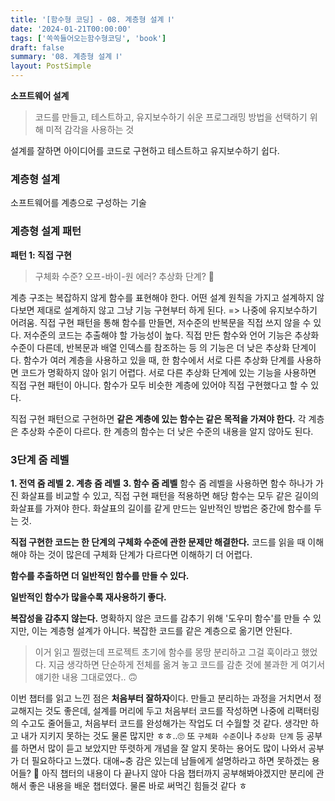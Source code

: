 ```yaml
---
title: '[함수형 코딩] - 08. 계층형 설계 Ⅰ'
date: '2024-01-21T00:00:00'
tags: ['쏙쏙들어오는함수형코딩', 'book']
draft: false
summary: '08. 계층형 설계 Ⅰ'
layout: PostSimple
---
```



**소프트웨어 설계**

> 코드를 만들고, 테스트하고, 유지보수하기 쉬운 프로그래밍 방법을 선택하기 위해 미적 감각을 사용하는 것

설계를 잘하면 아이디어를 코드로 구현하고 테스트하고 유지보수하기 쉽다.

### 계층형 설계

소프트웨어를 계층으로 구성하는 기술

### 계층형 설계 패턴

**패턴 1: 직접 구현**

> 구체화 수준? 오프-바이-원 에러? 추상화 단계? 🤔

계층 구조는 복잡하지 않게 함수를 표현해야 한다.
어떤 설계 원칙을 가지고 설계하지 않다보면 제대로 설계하지 않고 그냥 기능 구현부터 하게 된다. => 나중에 유지보수하기 어려움.
직접 구현 패턴을 통해 함수를 만들면, 저수준의 반복문을 직접 쓰지 않을 수 있다. 저수준의 코드는 추출해야 할 가능성이 높다.
직접 만든 함수와 언어 기능은 추상화 수준이 다른데, 반복문과 배열 인덱스를 참조하는 등 의 기능은 더 낮은 추상화 단계이다.
함수가 여러 계층을 사용하고 있을 때, 한 함수에서 서로 다른 추상화 단계를 사용하면 코드가 명확하지 않아 읽기 어렵다.
서로 다른 추상화 단계에 있는 기능을 사용하면 직접 구현 패턴이 아니다. 함수가 모두 비슷한 계층에 있어야 직접 구현했다고 할 수 있다.

직접 구현 패턴으로 구현하면 **같은 계층에 있는 함수는 같은 목적을 가져야 한다.**
각 계층은 추상화 수준이 다르다. 한 계층의 함수는 더 낮은 수준의 내용을 알지 않아도 된다.

### 3단계 줌 레벨

**1. 전역 줌 레벨**
**2. 계층 줌 레벨**
**3. 함수 줌 레벨**
함수 줌 레벨을 사용하면 함수 하나가 가진 화살표를 비교할 수 있고, 직접 구현 패턴을 적용하면 해당 함수는 모두 같은 길이의 화살표를 가져야 한다. 화살표의 길이를 같게 만드는 일반적인 방법은 중간에 함수를 두는 것.

**직접 구현한 코드는 한 단계의 구체화 수준에 관한 문제만 해결한다.**
코드를 읽을 때 이해해야 하는 것이 많은데 구체화 단계가 다르다면 이해하기 더 어렵다.

**함수를 추출하면 더 일반적인 함수를 만들 수 있다.**

**일반적인 함수가 많을수록 재사용하기 좋다.**

**복잡성을 감추지 않는다.**
명확하지 않은 코드를 감추기 위해 '도우미 함수'를 만들 수 있지만, 이는 계층형 설계가 아니다. 복잡한 코드를 같은 계층으로 옮기면 안된다.

> 이거 읽고 찔렸는데 프로젝트 초기에 함수를 몽땅 분리하고 그걸 훅이라고 했었다. 지금 생각하면 단순하게 전체를 옮겨 놓고 코드를 감춘 것에 불과한 게 여기서 얘기한 내용 그대로였다.. 🙃

이번 챕터를 읽고 느낀 점은 **처음부터 잘하자**이다. 만들고 분리하는 과정을 거치면서 정교해지는 것도 좋은데, 설계를 머리에 두고
처음부터 코드를 작성하면 나중에 리팩터링의 수고도 줄어들고, 처음부터 코드를 완성해가는 작업도 더 수월할 것 같다. 생각만 하고 내가 지키지 못하는 것도 물론 많지만 ㅎㅎ..🙄
또 `구체화 수준`이나 `추상화 단계` 등 공부를 하면서 많이 듣고 보았지만 뚜렷하게 개념을 잘 알지 못하는 용어도 많이 나와서 공부가 더 필요하다고 느꼈다. 대애~충 감은 있는데 남들에게 설명하라고 하면 못하겠는 용어들? 🤔
아직 챕터의 내용이 다 끝나지 않아 다음 챕터까지 공부해봐야겠지만 분리에 관해서 좋은 내용을 배운 챕터였다. 물론 바로 써먹긴 힘들것 같다 ㅎ
